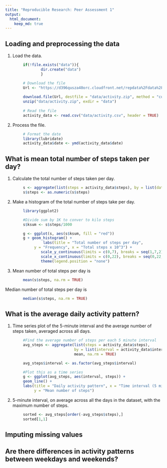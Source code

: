 ```yaml
---
title: "Reproducible Research: Peer Assessment 1"
output: 
  html_document:
    keep_md: true
---
```



## Loading and preprocessing the data

1. Load the data.

```r
        if(!file.exists("data")){
                dir.create("data")
                }

        # Download the file
        Url <- "https://d396qusza40orc.cloudfront.net/repdata%2Fdata%2Factivity.zip"
        
        download.file(Url, destfile = "data/activity.zip", method = "curl")
        unzip("data/activity.zip", exdir = "data")
        
        # Read the file
        activity_data <- read.csv("data/activity.csv", header = TRUE)
```

2. Process the file.

```r
        # Format the date
        library(lubridate)
        activity_data$date <- ymd(activity_data$date)
```


## What is mean total number of steps taken per day?

1. Calculate the total number of steps taken per day.

```r
        s <- aggregate(list(steps = activity_data$steps), by = list(date = activity_data$date), sum)
        s$steps <- as.numeric(s$steps)
```

2. Make a histogram of the total number of steps take per day.

```r
        library(ggplot2)

        #Divide sum by 1K to conver to kilo steps
        s$ksum <- s$steps/1000

        g <- ggplot(s, aes(s$ksum, fill = "red"))
        g + geom_histogram() +
                 labs(title = "Total number of steps per day", 
             y = "Frequency", x = "Total steps x 10^3") +
                scale_y_continuous(limits = c(0,7), breaks = seq(1,7,2)) +
                scale_x_continuous(limits = c(0,22), breaks = seq(0,22,2)) +
                theme(legend.position = "none")

```

3. Mean number of total steps per day is 
```r
        mean(s$steps, na.rm = TRUE)
```

Median number of total steps per day is
```r
        median(s$steps, na.rm = TRUE) 
```



## What is the average daily activity pattern?

1. Time series plot of the 5-minute interval and the average number of steps taken, averaged across all days.

```r
        #Find the average number of steps per each 5 minute interval
        avg_steps <- aggregate(list(steps = activity_data$steps),
                               by = list(interval = activity_data$interval),
                               mean, na.rm = TRUE)

        avg_steps$interval <- as.factor(avg_steps$interval)

        #Plot this as a time series
        g <- ggplot(avg_steps, aes(interval, steps)) +
        geom_line() +
        labs(title = "Daily activity pattern", x = "Time interval (5 min)",
             y = "Mean number of steps")
```

2. 5-minute interval, on average across all the days in the dataset, with the maximum number of steps.

```r
        sorted <- avg_steps[order(-avg_steps$steps),]
        sorted[1,1]
```


## Imputing missing values



## Are there differences in activity patterns between weekdays and weekends?
